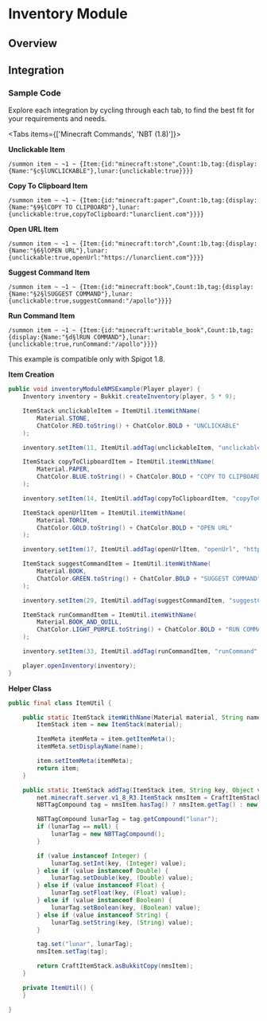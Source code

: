 
# Inventory Module

## Overview

## Integration

### Sample Code
Explore each integration by cycling through each tab, to find the best fit for your requirements and needs.

<Tabs items={['Minecraft Commands', 'NBT (1.8)']}>

<Tab>

**Unclickable Item**

`/summon item ~ ~1 ~ {Item:{id:"minecraft:stone",Count:1b,tag:{display:{Name:"§c§lUNCLICKABLE"},lunar:{unclickable:true}}}}`

**Copy To Clipboard Item**

`/summon item ~ ~1 ~ {Item:{id:"minecraft:paper",Count:1b,tag:{display:{Name:"§9§lCOPY TO CLIPBOARD"},lunar:{unclickable:true,copyToClipboard:"lunarclient.com"}}}}`

**Open URL Item**

`/summon item ~ ~1 ~ {Item:{id:"minecraft:torch",Count:1b,tag:{display:{Name:"§6§lOPEN URL"},lunar:{unclickable:true,openUrl:"https://lunarclient.com"}}}}`

**Suggest Command Item**

`/summon item ~ ~1 ~ {Item:{id:"minecraft:book",Count:1b,tag:{display:{Name:"§2§lSUGGEST COMMAND"},lunar:{unclickable:true,suggestCommand:"/apollo"}}}}`

**Run Command Item**

`/summon item ~ ~1 ~ {Item:{id:"minecraft:writable_book",Count:1b,tag:{display:{Name:"§d§lRUN COMMAND"},lunar:{unclickable:true,runCommand:"/apollo"}}}}`

</Tab>

<Tab>

<Callout type="info">
  This example is compatible only with Spigot 1.8.
</Callout>

**Item Creation**

```java
public void inventoryModuleNMSExample(Player player) {
    Inventory inventory = Bukkit.createInventory(player, 5 * 9);

    ItemStack unclickableItem = ItemUtil.itemWithName(
        Material.STONE,
        ChatColor.RED.toString() + ChatColor.BOLD + "UNCLICKABLE"
    );

    inventory.setItem(11, ItemUtil.addTag(unclickableItem, "unclickable", true));

    ItemStack copyToClipboardItem = ItemUtil.itemWithName(
        Material.PAPER,
        ChatColor.BLUE.toString() + ChatColor.BOLD + "COPY TO CLIPBOARD"
    );

    inventory.setItem(14, ItemUtil.addTag(copyToClipboardItem, "copyToClipboard", "lunarclient.com"));

    ItemStack openUrlItem = ItemUtil.itemWithName(
        Material.TORCH,
        ChatColor.GOLD.toString() + ChatColor.BOLD + "OPEN URL"
    );

    inventory.setItem(17, ItemUtil.addTag(openUrlItem, "openUrl", "https://lunarclient.com"));

    ItemStack suggestCommandItem = ItemUtil.itemWithName(
        Material.BOOK,
        ChatColor.GREEN.toString() + ChatColor.BOLD + "SUGGEST COMMAND"
    );

    inventory.setItem(29, ItemUtil.addTag(suggestCommandItem, "suggestCommand", "/apollo"));

    ItemStack runCommandItem = ItemUtil.itemWithName(
        Material.BOOK_AND_QUILL,
        ChatColor.LIGHT_PURPLE.toString() + ChatColor.BOLD + "RUN COMMAND"
    );

    inventory.setItem(33, ItemUtil.addTag(runCommandItem, "runCommand", "/apollo"));

    player.openInventory(inventory);
}
```

**Helper Class**

```java
public final class ItemUtil {

    public static ItemStack itemWithName(Material material, String name) {
        ItemStack item = new ItemStack(material);

        ItemMeta itemMeta = item.getItemMeta();
        itemMeta.setDisplayName(name);

        item.setItemMeta(itemMeta);
        return item;
    }

    public static ItemStack addTag(ItemStack item, String key, Object value) {
        net.minecraft.server.v1_8_R3.ItemStack nmsItem = CraftItemStack.asNMSCopy(item);
        NBTTagCompound tag = nmsItem.hasTag() ? nmsItem.getTag() : new NBTTagCompound();

        NBTTagCompound lunarTag = tag.getCompound("lunar");
        if (lunarTag == null) {
            lunarTag = new NBTTagCompound();
        }

        if (value instanceof Integer) {
            lunarTag.setInt(key, (Integer) value);
        } else if (value instanceof Double) {
            lunarTag.setDouble(key, (Double) value);
        } else if (value instanceof Float) {
            lunarTag.setFloat(key, (Float) value);
        } else if (value instanceof Boolean) {
            lunarTag.setBoolean(key, (Boolean) value);
        } else if (value instanceof String) {
            lunarTag.setString(key, (String) value);
        }

        tag.set("lunar", lunarTag);
        nmsItem.setTag(tag);

        return CraftItemStack.asBukkitCopy(nmsItem);
    }

    private ItemUtil() {
    }

}
```

</Tab>

</Tabs>
